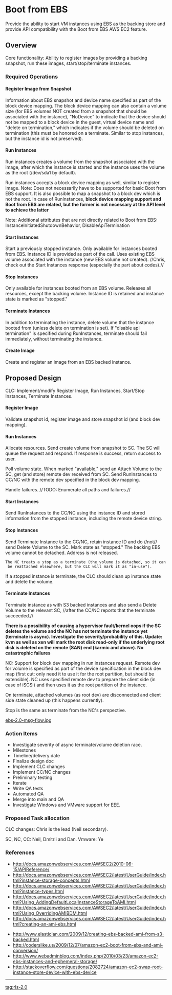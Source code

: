 = Boot from EBS =

Provide the ability to start VM instances using EBS as the backing store and provide API compatibility with the Boot from EBS AWS EC2 feature.

== Overview ==

Core functionality: Ability to register images by providing a backing snapshot, run these images, start/stop/terminate instances.

=== Required Operations ===

==== Register Image from Snapshot ====

Information about EBS snapshot and device name specified as part of the block device mapping. The block device mapping can also contain a volume size (for EBS volumes NOT created from a snapshot that should be associated with the instance), "NoDevice" to indicate that the device should not be mapped to a block device in the guest, virtual device name and "delete on termination," which indicates if the volume should be deleted on termination (this must be honored on a terminate. Similar to stop instances, but the instance id is not preserved).

==== Run Instances ====

Run instances creates a volume from the snapshot associated with the image, after which the instance is started and the instance uses the volume as the root (/dev/sda1 by default).

Run instances accepts a block device mapping as well, similar to register image. Note: Does not necessarily have to be supported for basic Boot from EBS support. It is also possible to map a snapshot to a block dev which is not the root. In case of RunInstances, '''block device mapping support and Boot from EBS are related, but the former is not necessary at the API level to achieve the latter'''

Note: Additional attributes that are not directly related to Boot from EBS: InstanceInitiatedShutdownBehavior, DisableApiTermination

==== Start Instances ====

Start a previously stopped instance. Only available for instances booted from EBS. Instance ID is provided as part of the call. Uses existing EBS volume associated with the instance (new EBS volume not created). //Chris, check out the Start Instances response (especially the part about codes).//

==== Stop Instances ====

Only available for instances booted from an EBS volume. Releases all resources, except the backing volume. Instance ID is retained and instance state is marked as "stopped." 

==== Terminate Instances ====

In addition to terminating the instance, delete volume that the instance booted from (unless delete on termination is set). If "disable api termination" is specified during RunInstances, terminate should fail immediately, without terminating the instance.

==== Create Image ====

Create and register an image from an EBS backed instance.

== Proposed Design ==

CLC: Implement/modify Register Image, Run Instances, Start/Stop Instances, Terminate Instances.

==== Register Image ====

Validate snapshot id, register image and store snapshot id (and block dev mapping).

==== Run Instances ====

Allocate resources. Send create volume from snapshot to SC. The SC will queue the request and respond. If response is success, return success to user.

Poll volume state. When marked "available," send an Attach Volume to the SC, get (and store) remote dev received from SC. Send RunInstances to CC/NC with the remote dev specified in the block dev mapping.

Handle failures. //TODO: Enumerate all paths and failures.//

==== Start Instances ====

Send RunInstances to the CC/NC using the instance ID and stored information from the stopped instance, including the remote device string.

==== Stop Instances ====

Send Terminate Instance to the CC/NC, retain instance ID and do //not// send Delete Volume to the SC. Mark state as "stopped." The backing EBS volume cannot be detached. Address is not released.
 The NC treats a stop as a terminate (the volume is detached, so it can be reattached elsewhere, but the CLC will mark it as "in-use").

If a stopped instance is terminate, the CLC should clean up instance state and delete the volume.

==== Terminate Instances ====

Terminate instance as with S3 backed instances and also send a Delete Volume to the relevant SC, //after the CC/NC reports that the terminate succeeded.//

'''There is a possibility of causing a hypervisor fault/kernel oops if the SC deletes the volume and the NC has not terminate the instance yet (terminate is async). Investigate the severity/probability of this. Update: kvm as well as xen will mark the root disk read-only if the underlying root disk is deleted on the remote (SAN) end (karmic and above). No catastrophic failures'''

NC: Support for block dev mapping in run instances request. Remote dev for volume is specified as part of the device specification in the block dev map (first cut: only need it to use it for the root partition, but should be extensible). NC uses specified remote dev to prepare the client side (in case of iSCSI) and then uses it as the root partition of the instance.

On terminate, attached volumes (as root dev) are disconnected and client side state cleaned up (this happens currently).

Stop is the same as terminate from the NC's perspective.

[[ebs-2.0-msg-flow.jpg]]

=== Action Items ===

* Investigate severity of async terminate/volume deletion race. 
* Milestones
* Timeline/delivery date
* Finalize design doc
* Implement CLC changes
* Implement CC/NC changes
* Preliminary testing
* Iterate
* Write QA tests
* Automated QA
* Merge into main and QA
* Investigate Windows and VMware support for EEE.

===  Proposed Task allocation ===

CLC changes: Chris is the lead (Neil secondary). 

SC, NC, CC: Neil, Dmitrii and Dan.
Vmware: Ye

=== References ===

* http://docs.amazonwebservices.com/AWSEC2/2010-06-15/APIReference/
* http://docs.amazonwebservices.com/AWSEC2/latest/UserGuide/index.html?instance-storage-concepts.html
* http://docs.amazonwebservices.com/AWSEC2/latest/UserGuide/index.html?instance-types.html
* http://docs.amazonwebservices.com/AWSEC2/latest/UserGuide/index.html?Using_AddingDefaultLocalInstanceStorageToAMI.html
* http://docs.amazonwebservices.com/AWSEC2/latest/UserGuide/index.html?Using_OverridingAMIBDM.html
* http://docs.amazonwebservices.com/AWSEC2/latest/UserGuide/index.html?creating-an-ami-ebs.html

* http://www.elastician.com/2009/12/creating-ebs-backed-ami-from-s3-backed.html
* http://coderslike.us/2009/12/07/amazon-ec2-boot-from-ebs-and-ami-conversion/
* http://www.webadminblog.com/index.php/2010/03/23/amazon-ec2-ebs-instances-and-ephemeral-storage/
* http://stackoverflow.com/questions/2082724/amazon-ec2-swap-root-instance-store-device-with-ebs-device


----
[[tag:rls-2.0]]